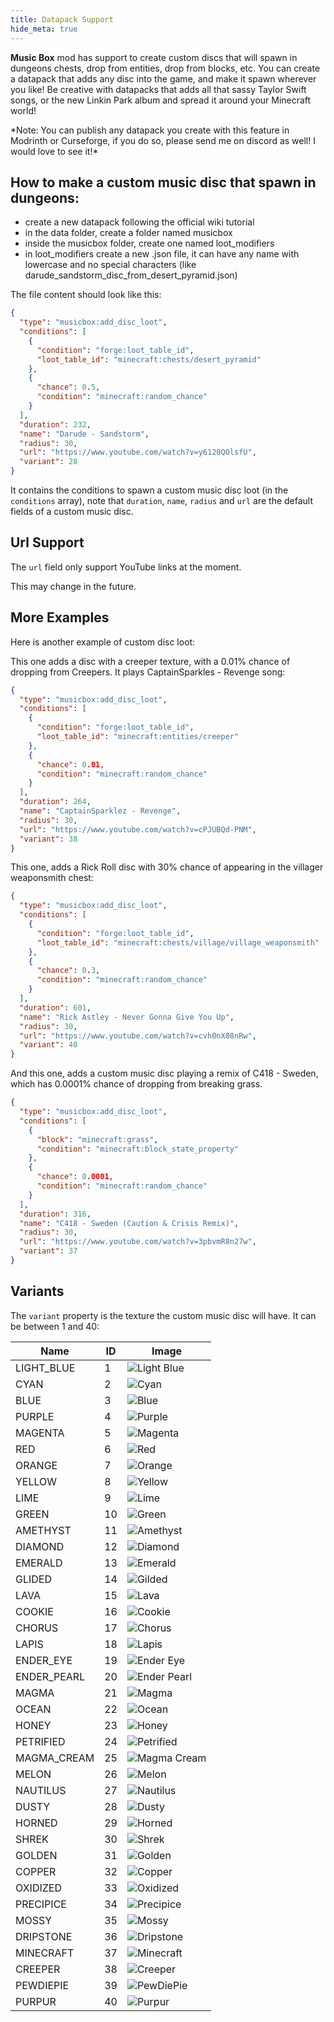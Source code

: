 ```yaml
---
title: Datapack Support
hide_meta: true
---
```


**Music Box** mod has support to create custom discs that will spawn in dungeons chests, drop from entities, drop from blocks, etc. You can create a datapack that adds any disc into the game, and make it spawn wherever you like! Be creative with datapacks that adds all that sassy Taylor Swift songs, or the new Linkin Park album and spread it around your Minecraft world!

<Callout variant="info">
*Note: You can publish any datapack you create with this feature in Modrinth or Curseforge, if you do so, please send me on discord as well! I would love to see it!*
</Callout>

## How to make a custom music disc that spawn in dungeons:

- create a new datapack following the official wiki tutorial
- in the data folder, create a folder named musicbox
- inside the musicbox folder, create one named loot_modifiers
- in loot_modifiers create a new .json file, it can have any name with lowercase and no special characters (like darude_sandstorm_disc_from_desert_pyramid.json)

The file content should look like this:

```json
{
  "type": "musicbox:add_disc_loot",
  "conditions": [
    {
      "condition": "forge:loot_table_id",
      "loot_table_id": "minecraft:chests/desert_pyramid"
    },
    {
      "chance": 0.5,
      "condition": "minecraft:random_chance"
    }
  ],
  "duration": 232,
  "name": "Darude - Sandstorm",
  "radius": 30,
  "url": "https://www.youtube.com/watch?v=y6120QOlsfU",
  "variant": 28
}
```

It contains the conditions to spawn a custom music disc loot (in the `conditions` array), note that `duration`, `name`, `radius` and `url` are the default fields of a custom music disc. 

## Url Support
The `url` field only support YouTube links at the moment.

<Callout variant="info">
This may change in the future.
</Callout>

## More Examples

Here is another example of custom disc loot:

This one adds a disc with a creeper texture, with a 0.01% chance of dropping from Creepers. It plays CaptainSparkles - Revenge song:

```json
{
  "type": "musicbox:add_disc_loot",
  "conditions": [
    {
      "condition": "forge:loot_table_id",
      "loot_table_id": "minecraft:entities/creeper"
    },
    {
      "chance": 0.01,
      "condition": "minecraft:random_chance"
    }
  ],
  "duration": 264,
  "name": "CaptainSparklez - Revenge",
  "radius": 30,
  "url": "https://www.youtube.com/watch?v=cPJUBQd-PNM",
  "variant": 38
}
```

This one, adds a Rick Roll disc with 30% chance of appearing in the villager weaponsmith chest:

```json
{
  "type": "musicbox:add_disc_loot",
  "conditions": [
    {
      "condition": "forge:loot_table_id",
      "loot_table_id": "minecraft:chests/village/village_weaponsmith"
    },
    {
      "chance": 0.3,
      "condition": "minecraft:random_chance"
    }
  ],
  "duration": 601,
  "name": "Rick Astley - Never Gonna Give You Up",
  "radius": 30,
  "url": "https://www.youtube.com/watch?v=cvh0nX08nRw",
  "variant": 40
}
```

And this one, adds a custom music disc playing a remix of C418 - Sweden, which has 0.0001% chance of dropping from breaking grass. 

```json
{
  "type": "musicbox:add_disc_loot",
  "conditions": [
    {
      "block": "minecraft:grass",
      "condition": "minecraft:block_state_property"
    },
    {
      "chance": 0.0001,
      "condition": "minecraft:random_chance"
    }
  ],
  "duration": 316,
  "name": "C418 - Sweden (Caution & Crisis Remix)",
  "radius": 30,
  "url": "https://www.youtube.com/watch?v=3pbvmR8n27w",
  "variant": 37
}
```

## Variants
The  `variant` property is the texture the custom music disc will have. It can be between 1 and 40:

| Name         | ID  | Image |
|-------------|----|------|
| LIGHT_BLUE  | 1  | ![Light Blue](https://github.com/danbrown/deltaboxwiki/blob/main/docs/musicbox/.assets/item/musicbox/custom_record_1.png?raw=true) |
| CYAN        | 2  | ![Cyan](https://github.com/danbrown/deltaboxwiki/blob/main/docs/musicbox/.assets/item/musicbox/custom_record_2.png?raw=true) |
| BLUE        | 3  | ![Blue](https://github.com/danbrown/deltaboxwiki/blob/main/docs/musicbox/.assets/item/musicbox/custom_record_3.png?raw=true) |
| PURPLE      | 4  | ![Purple](https://github.com/danbrown/deltaboxwiki/blob/main/docs/musicbox/.assets/item/musicbox/custom_record_4.png?raw=true) |
| MAGENTA     | 5  | ![Magenta](https://github.com/danbrown/deltaboxwiki/blob/main/docs/musicbox/.assets/item/musicbox/custom_record_5.png?raw=true) |
| RED         | 6  | ![Red](https://github.com/danbrown/deltaboxwiki/blob/main/docs/musicbox/.assets/item/musicbox/custom_record_6.png?raw=true) |
| ORANGE      | 7  | ![Orange](https://github.com/danbrown/deltaboxwiki/blob/main/docs/musicbox/.assets/item/musicbox/custom_record_7.png?raw=true) |
| YELLOW      | 8  | ![Yellow](https://github.com/danbrown/deltaboxwiki/blob/main/docs/musicbox/.assets/item/musicbox/custom_record_8.png?raw=true) |
| LIME        | 9  | ![Lime](https://github.com/danbrown/deltaboxwiki/blob/main/docs/musicbox/.assets/item/musicbox/custom_record_9.png?raw=true) |
| GREEN       | 10 | ![Green](https://github.com/danbrown/deltaboxwiki/blob/main/docs/musicbox/.assets/item/musicbox/custom_record_10.png?raw=true) |
| AMETHYST    | 11 | ![Amethyst](https://github.com/danbrown/deltaboxwiki/blob/main/docs/musicbox/.assets/item/musicbox/custom_record_11.png?raw=true) |
| DIAMOND     | 12 | ![Diamond](https://github.com/danbrown/deltaboxwiki/blob/main/docs/musicbox/.assets/item/musicbox/custom_record_12.png?raw=true) |
| EMERALD     | 13 | ![Emerald](https://github.com/danbrown/deltaboxwiki/blob/main/docs/musicbox/.assets/item/musicbox/custom_record_13.png?raw=true) |
| GLIDED      | 14 | ![Gilded](https://github.com/danbrown/deltaboxwiki/blob/main/docs/musicbox/.assets/item/musicbox/custom_record_14.png?raw=true) |
| LAVA        | 15 | ![Lava](https://github.com/danbrown/deltaboxwiki/blob/main/docs/musicbox/.assets/item/musicbox/custom_record_15.png?raw=true) |
| COOKIE      | 16 | ![Cookie](https://github.com/danbrown/deltaboxwiki/blob/main/docs/musicbox/.assets/item/musicbox/custom_record_16.png?raw=true) |
| CHORUS      | 17 | ![Chorus](https://github.com/danbrown/deltaboxwiki/blob/main/docs/musicbox/.assets/item/musicbox/custom_record_17.png?raw=true) |
| LAPIS       | 18 | ![Lapis](https://github.com/danbrown/deltaboxwiki/blob/main/docs/musicbox/.assets/item/musicbox/custom_record_18.png?raw=true) |
| ENDER_EYE   | 19 | ![Ender Eye](https://github.com/danbrown/deltaboxwiki/blob/main/docs/musicbox/.assets/item/musicbox/custom_record_19.png?raw=true) |
| ENDER_PEARL | 20 | ![Ender Pearl](https://github.com/danbrown/deltaboxwiki/blob/main/docs/musicbox/.assets/item/musicbox/custom_record_20.png?raw=true) |
| MAGMA       | 21 | ![Magma](https://github.com/danbrown/deltaboxwiki/blob/main/docs/musicbox/.assets/item/musicbox/custom_record_21.png?raw=true) |
| OCEAN       | 22 | ![Ocean](https://github.com/danbrown/deltaboxwiki/blob/main/docs/musicbox/.assets/item/musicbox/custom_record_22.png?raw=true) |
| HONEY       | 23 | ![Honey](https://github.com/danbrown/deltaboxwiki/blob/main/docs/musicbox/.assets/item/musicbox/custom_record_23.png?raw=true) |
| PETRIFIED   | 24 | ![Petrified](https://github.com/danbrown/deltaboxwiki/blob/main/docs/musicbox/.assets/item/musicbox/custom_record_24.png?raw=true) |
| MAGMA_CREAM | 25 | ![Magma Cream](https://github.com/danbrown/deltaboxwiki/blob/main/docs/musicbox/.assets/item/musicbox/custom_record_25.png?raw=true) |
| MELON       | 26 | ![Melon](https://github.com/danbrown/deltaboxwiki/blob/main/docs/musicbox/.assets/item/musicbox/custom_record_26.png?raw=true) |
| NAUTILUS    | 27 | ![Nautilus](https://github.com/danbrown/deltaboxwiki/blob/main/docs/musicbox/.assets/item/musicbox/custom_record_27.png?raw=true) |
| DUSTY       | 28 | ![Dusty](https://github.com/danbrown/deltaboxwiki/blob/main/docs/musicbox/.assets/item/musicbox/custom_record_28.png?raw=true) |
| HORNED      | 29 | ![Horned](https://github.com/danbrown/deltaboxwiki/blob/main/docs/musicbox/.assets/item/musicbox/custom_record_29.png?raw=true) |
| SHREK       | 30 | ![Shrek](https://github.com/danbrown/deltaboxwiki/blob/main/docs/musicbox/.assets/item/musicbox/custom_record_30.png?raw=true) |
| GOLDEN      | 31 | ![Golden](https://github.com/danbrown/deltaboxwiki/blob/main/docs/musicbox/.assets/item/musicbox/custom_record_31.png?raw=true) |
| COPPER      | 32 | ![Copper](https://github.com/danbrown/deltaboxwiki/blob/main/docs/musicbox/.assets/item/musicbox/custom_record_32.png?raw=true) |
| OXIDIZED    | 33 | ![Oxidized](https://github.com/danbrown/deltaboxwiki/blob/main/docs/musicbox/.assets/item/musicbox/custom_record_33.png?raw=true) |
| PRECIPICE   | 34 | ![Precipice](https://github.com/danbrown/deltaboxwiki/blob/main/docs/musicbox/.assets/item/musicbox/custom_record_34.png?raw=true) |
| MOSSY       | 35 | ![Mossy](https://github.com/danbrown/deltaboxwiki/blob/main/docs/musicbox/.assets/item/musicbox/custom_record_35.png?raw=true) |
| DRIPSTONE   | 36 | ![Dripstone](https://github.com/danbrown/deltaboxwiki/blob/main/docs/musicbox/.assets/item/musicbox/custom_record_36.png?raw=true) |
| MINECRAFT   | 37 | ![Minecraft](https://github.com/danbrown/deltaboxwiki/blob/main/docs/musicbox/.assets/item/musicbox/custom_record_37.png?raw=true) |
| CREEPER     | 38 | ![Creeper](https://github.com/danbrown/deltaboxwiki/blob/main/docs/musicbox/.assets/item/musicbox/custom_record_38.png?raw=true) |
| PEWDIEPIE   | 39 | ![PewDiePie](https://github.com/danbrown/deltaboxwiki/blob/main/docs/musicbox/.assets/item/musicbox/custom_record_39.png?raw=true) |
| PURPUR      | 40 | ![Purpur](https://github.com/danbrown/deltaboxwiki/blob/main/docs/musicbox/.assets/item/musicbox/custom_record_40.png?raw=true) |